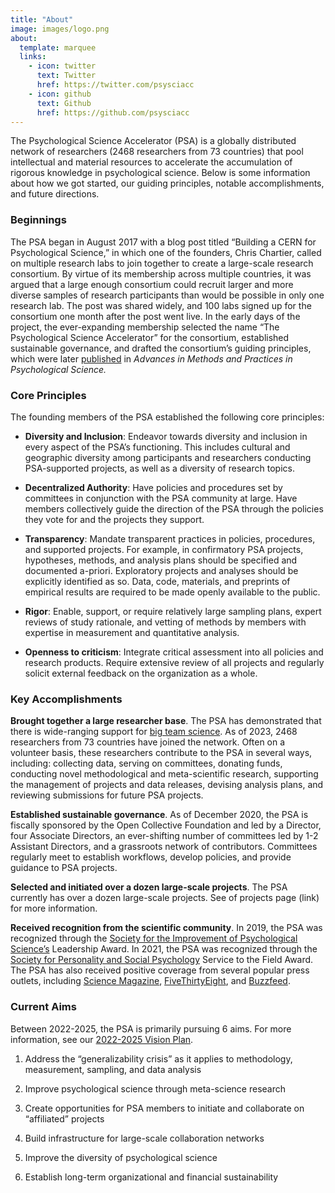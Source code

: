 ```yaml
---
title: "About"
image: images/logo.png
about:
  template: marquee
  links:
    - icon: twitter
      text: Twitter
      href: https://twitter.com/psysciacc
    - icon: github
      text: Github
      href: https://github.com/psysciacc
---
```


The Psychological Science Accelerator (PSA) is a globally distributed network of researchers (2468 researchers from 73 countries) that pool intellectual and material resources to accelerate the accumulation of rigorous knowledge in psychological science. Below is some information about how we got started, our guiding principles, notable accomplishments, and future directions.

### Beginnings

The PSA began in August 2017 with a blog post titled "Building a CERN for Psychological Science," in which one of the founders, Chris Chartier, called on multiple research labs to join together to create a large-scale research consortium. By virtue of its membership across multiple countries, it was argued that a large enough consortium could recruit larger and more diverse samples of research participants than would be possible in only one research lab. The post was shared widely, and 100 labs signed up for the consortium one month after the post went live. In the early days of the project, the ever-expanding membership selected the name "The Psychological Science Accelerator" for the consortium, established sustainable governance, and drafted the consortium's guiding principles, which were later [published](https://journals.sagepub.com/doi/10.1177/2515245918797607) in *Advances in Methods and Practices in Psychological Science.*

### Core Principles

The founding members of the PSA established the following core principles:

-   **Diversity and Inclusion**: Endeavor towards diversity and inclusion in every aspect of the PSA's functioning. This includes cultural and geographic diversity among participants and researchers conducting PSA-supported projects, as well as a diversity of research topics.

-   **Decentralized Authority**: Have policies and procedures set by committees in conjunction with the PSA community at large. Have members collectively guide the direction of the PSA through the policies they vote for and the projects they support.

-   **Transparency**: Mandate transparent practices in policies, procedures, and supported projects. For example, in confirmatory PSA projects, hypotheses, methods, and analysis plans should be specified and documented a-priori. Exploratory projects and analyses should be explicitly identified as so. Data, code, materials, and preprints of empirical results are required to be made openly available to the public.

-   **Rigor**: Enable, support, or require relatively large sampling plans, expert reviews of study rationale, and vetting of methods by members with expertise in measurement and quantitative analysis.

-   **Openness to criticism**: Integrate critical assessment into all policies and research products. Require extensive review of all projects and regularly solicit external feedback on the organization as a whole.

### Key Accomplishments

**Brought together a large researcher base**. The PSA has demonstrated that there is wide-ranging support for [big team science](https://www.nature.com/articles/d41586-022-00150-2). As of 2023, 2468 researchers from 73 countries have joined the network. Often on a volunteer basis, these researchers contribute to the PSA in several ways, including: collecting data, serving on committees, donating funds, conducting novel methodological and meta-scientific research, supporting the management of projects and data releases, devising analysis plans, and reviewing submissions for future PSA projects.

**Established sustainable governance**. As of December 2020, the PSA is fiscally sponsored by the Open Collective Foundation and led by a Director, four Associate Directors, an ever-shifting number of committees led by 1-2 Assistant Directors, and a grassroots network of contributors. Committees regularly meet to establish workflows, develop policies, and provide guidance to PSA projects.

**Selected and initiated over a dozen large-scale projects**. The PSA currently has over a dozen large-scale projects. See of projects page (link) for more information.

**Received recognition from the scientific community**. In 2019, the PSA was recognized through the [Society for the Improvement of Psychological Science's](https://improvingpsych.org/) Leadership Award. In 2021, the PSA was recognized through the [Society for Personality and Social Psychology](https://spsp.org/) Service to the Field Award. The PSA has also received positive coverage from several popular press outlets, including [Science Magazine](https://www.science.org/content/article/new-accelerator-aims-bring-big-science-psychology), [FiveThirtyEight](https://fivethirtyeight.com/features/can-teamwork-solve-one-of-psychologys-biggest-problems/), and [Buzzfeed](https://www.buzzfeednews.com/article/stephaniemlee/psychology-science-accelerator-replication#.up37Yy0xj).

### Current Aims
Between 2022-2025, the PSA is primarily pursuing 6 aims. For more information, see our [2022-2025 Vision Plan](https://docs.google.com/document/d/13MQxrgs54eUz2iS9o_L_Ca_PjKUdT81T4xF3X5LLEGk/edit?usp=sharing).

1. Address the "generalizability crisis" as it applies to methodology, measurement, sampling, and data analysis

2. Improve psychological science through meta-science research

3. Create opportunities for PSA members to initiate and collaborate on "affiliated" projects

4. Build infrastructure for large-scale collaboration networks

5. Improve the diversity of psychological science

6. Establish long-term organizational and financial sustainability
